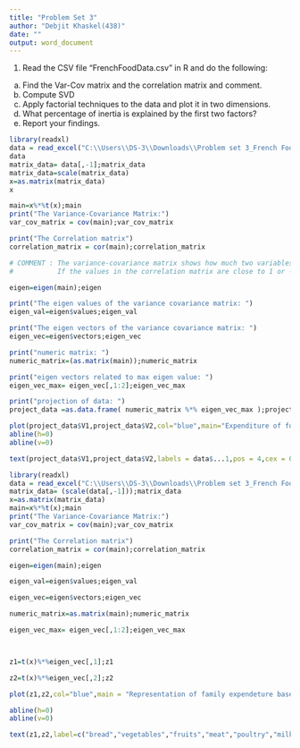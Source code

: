 ---
title: "Problem Set 3"
author: "Debjit Khaskel(438)"
date: ""
output: word_document
---
1. Read the CSV file “FrenchFoodData.csv” in R and do the following:
  a) Find the Var-Cov matrix and the correlation matrix and comment.
  b) Compute SVD
  c) Apply factorial techniques to the data and plot it in two dimensions.
  d) What percentage of inertia is explained by the first two factors?
  e) Report your findings.
  
```{r}
library(readxl)
data = read_excel("C:\\Users\\DS-3\\Downloads\\Problem set 3_French Food Data (3).xlsx");data
data
matrix_data= data[,-1];matrix_data
matrix_data=scale(matrix_data)
x=as.matrix(matrix_data)
x

main=x%*%t(x);main
print("The Variance-Covariance Matrix:")
var_cov_matrix = cov(main);var_cov_matrix

print("The Correlation matrix")
correlation_matrix = cor(main);correlation_matrix

# COMMENT : The variance-covariance matrix shows how much two variables vary together while the correlation matrix tells us how strongly the variables are linearly related,with values between -1 and 1.
#           If the values in the correlation matrix are close to 1 or -1, it indicates a strong relationship between the variables.
```



```{r}
eigen=eigen(main);eigen

print("The eigen values of the variance covariance matrix: ")
eigen_val=eigen$values;eigen_val

print("The eigen vectors of the variance covariance matrix: ")
eigen_vec=eigen$vectors;eigen_vec

print("numeric matrix: ")
numeric_matrix=(as.matrix(main));numeric_matrix

print("eigen vectors related to max eigen value: ")
eigen_vec_max= eigen_vec[,1:2];eigen_vec_max

print("projection of data: ")
project_data =as.data.frame( numeric_matrix %*% eigen_vec_max );project_data

plot(project_data$V1,project_data$V2,col="blue",main="Expenditure of food items by family",xlab = "v2",ylab='v1' )
abline(h=0)
abline(v=0)

text(project_data$V1,project_data$V2,labels = data$...1,pos = 4,cex = 0.7,col = "red")

```

```{r}
library(readxl)
data = read_excel("C:\\Users\\DS-3\\Downloads\\Problem set 3_French Food Data.xlsx");data
matrix_data= (scale(data[,-1]));matrix_data
x=as.matrix(matrix_data)
main=x%*%t(x);main
print("The Variance-Covariance Matrix:")
var_cov_matrix = cov(main);var_cov_matrix

print("The Correlation matrix")
correlation_matrix = cor(main);correlation_matrix

eigen=eigen(main);eigen

eigen_val=eigen$values;eigen_val

eigen_vec=eigen$vectors;eigen_vec

numeric_matrix=as.matrix(main);numeric_matrix

eigen_vec_max= eigen_vec[,1:2];eigen_vec_max



z1=t(x)%*%eigen_vec[,1];z1

z2=t(x)%*%eigen_vec[,2];z2

plot(z1,z2,col="blue",main = "Representation of family expendeture based on food ")

abline(h=0)
abline(v=0)

text(z1,z2,label=c("bread","vegetables","fruits","meat","poultry","milk","wine"))
```


